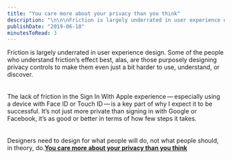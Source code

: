 ```yaml
---
title: "You care more about your privacy than you think"
description: "\n\n\nFriction is largely underrated in user experience design. Some of the people who understand friction’s effect best, alas, are those purposely designing privacy controls to make them even just a bit harder to use, understand, or discover.\n\n\n\n\nThe lack of friction in the Sign In With Apple experience — especially using a device with Face ID or Touch ID — is a key part of why I expect it to be successful. It’s not just more private than signing in with Google or Facebook, it’s as good or better "
publishDate: "2019-06-18"
minutesToRead: 3
---
```


<div class="blockquote">
<div><p>Friction is largely underrated in user experience design. Some of the people who understand friction’s effect best, alas, are those purposely designing privacy controls to make them even just a bit harder to use, understand, or discover.<br />
<br /><br />
The lack of friction in the Sign In With Apple experience — especially using a device with Face ID or Touch ID — is a key part of why I expect it to be successful. It’s not just more private than signing in with Google or Facebook, it’s as good or better in terms of how few steps it takes.<br />
<br /><br />
Designers need to design for what people will do, not what people should, in theory, do.<strong><a href="https://daringfireball.net/linked/2019/06/17/warzel-caring-about-privacy?ref=antonsten.com">You care more about your privacy than you think</a></strong></p></div>
</div>